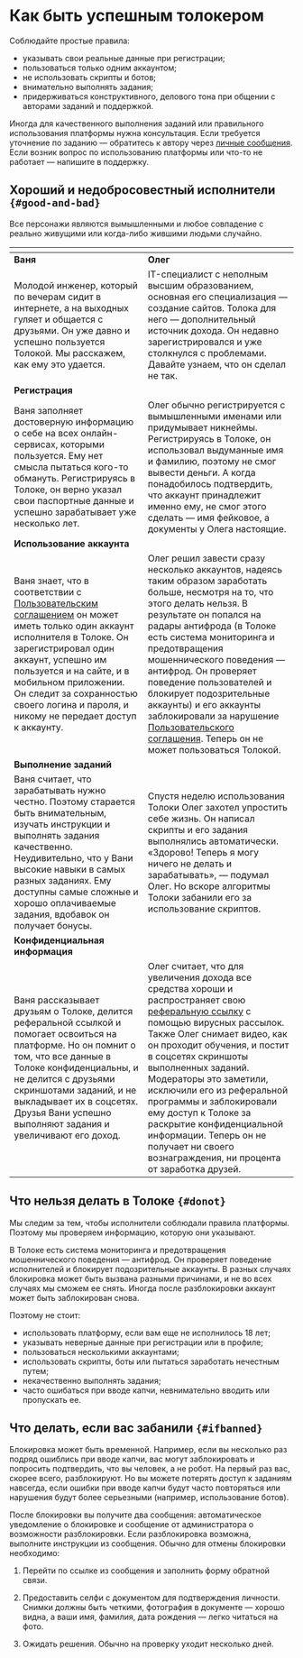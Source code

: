 # Как быть успешным толокером

Соблюдайте простые правила:

- указывать свои реальные данные при регистрации;
- пользоваться только одним аккаунтом;
- не использовать скрипты и ботов;
- внимательно выполнять задания;
- придерживаться конструктивного, делового тона при общении с авторами заданий и поддержкой.

<Note mode="tip" title="Совет">

Иногда для качественного выполнения заданий или правильного использования платформы нужна консультация. Если требуется уточнение по заданию — обратитесь к автору через [личные сообщения](https://we.toloka.ai/messages). Если возник вопрос по использованию платформы или что-то не работает — напишите в поддержку.

</Note>

## Хороший и недобросовестный исполнители `{#good-and-bad}`

Все персонажи являются вымышленными и любое совпадение с реально живущими или когда-либо жившими людьми случайно.

| <img src="https://tlkfrontprod.azureedge.net/portal-production/static/uploaded/images/1677847608990/1677847608990_original_svg.svg" alt="" />| <img src="https://tlkfrontprod.azureedge.net/portal-production/static/uploaded/images/1677847607982/1677847607982_original_svg.svg" alt="" /> |
| ----- | ----- |
| **Ваня** | **Олег** |
| Молодой инженер, который по вечерам сидит в интернете, а на выходных гуляет и общается с друзьями. Он уже давно и успешно пользуется Толокой. Мы расскажем, как ему это удается. | IT-специалист с неполным высшим образованием, основная его специализация — создание сайтов. Толока для него — дополнительный источник дохода. Он недавно зарегистрировался и уже столкнулся с проблемами. Давайте узнаем, что он сделал не так. |
| **Регистрация** | |
| Ваня заполняет достоверную информацию о себе на всех онлайн-сервисах, которыми пользуется. Ему нет смысла пытаться кого-то обмануть. Регистрируясь в Толоке, он верно указал свои паспортные данные и успешно зарабатывает уже несколько лет. | Олег обычно регистрируется с вымышленными именами или придумывает никнеймы. Регистрируясь в Толоке, он использовал выдуманные имя и фамилию, поэтому не смог вывести деньги. А когда понадобилось подтвердить, что аккаунт принадлежит именно ему, не смог этого сделать — имя фейковое, а документы у Олега настоящие. |
| **Использование аккаунта** | |
| Ваня знает, что в соответствии с [Пользовательским соглашением](https://join.toloka.ai/legal/user-agreement-ru/) он может иметь только один аккаунт исполнителя в Толоке. Он зарегистрировал один аккаунт, успешно им пользуется и на сайте, и в мобильном приложении. Он следит за сохранностью своего логина и пароля, и никому не передает доступ к аккаунту. | Олег решил завести сразу несколько аккаунтов, надеясь таким образом заработать больше, несмотря на то, что этого делать нельзя. В результате он попался на радары антифрода (в Толоке есть система мониторинга и предотвращения мошеннического поведения — антифрод. Он проверяет поведение пользователей и блокирует подозрительные аккаунты) и его аккаунты заблокировали за нарушение [Пользовательского соглашения](https://join.toloka.ai/legal/user-agreement-ru/). Теперь он не может пользоваться Толокой. |
| **Выполнение заданий** | |
| Ваня считает, что зарабатывать нужно честно. Поэтому старается быть внимательным, изучать инструкции и выполнять задания качественно. Неудивительно, что у Вани высокие навыки в самых разных заданиях. Ему доступны самые сложные и хорошо оплачиваемые задания, вдобавок он получает бонусы. | Спустя неделю использования Толоки Олег захотел упростить себе жизнь. Он написал скрипты и его задания выполнялись автоматически. «Здорово! Теперь я могу ничего не делать и зарабатывать», — подумал Олег. Но вскоре алгоритмы Толоки забанили его за использование скриптов. |
| **Конфиденциальная информация** | |
| Ваня рассказывает друзьям о Толоке, делится реферальной ссылкой и помогает освоиться на платформе. Но он помнит о том, что все данные в Толоке конфиденциальны, и не делится с друзьями скриншотами заданий, и не выкладывает их в соцсетях. Друзья Вани успешно выполняют задания и увеличивают его доход. | Олег считает, что для увеличения дохода все средства хороши и распространяет свою [реферальную ссылку](../referal) с помощью вирусных рассылок. Также Олег снимает видео, как он проходит обучения, и постит в соцсетях скриншоты выполненных заданий. Модераторы это заметили, исключили его из реферальной программы и заблокировали ему доступ к Толоке за раскрытие конфиденциальной информации. Теперь он не получает ни своего вознаграждения, ни процента от заработка друзей. |

## Что нельзя делать в Толоке `{#donot}`
Мы следим за тем, чтобы исполнители соблюдали правила платформы. Поэтому мы проверяем информацию, которую они указывают.

В Толоке есть система мониторинга и предотвращения мошеннического поведения — антифрод. Он проверяет поведение исполнителей и блокирует подозрительные аккаунты. В разных случаях блокировка может быть вызвана разными причинами, и не во всех случаях мы сможем ее снять. Иногда после разблокировки аккаунт может быть заблокирован снова.

Поэтому не стоит:

- использовать платформу, если вам еще не исполнилось 18 лет;
- указывать неверные данные при регистрации или в профиле;
- пользоваться несколькими аккаунтами;
- использовать скрипты, боты или пытаться заработать нечестным путем;
- некачественно выполнять задания;
- часто ошибаться при вводе капчи, невнимательно вводить или пропускать ее.

## Что делать, если вас забанили `{#ifbanned}`
Блокировка может быть временной. Например, если вы несколько раз подряд ошиблись при вводе капчи, вас могут заблокировать и попросить подтвердить, что вы человек, а не робот. На первый раз вас, скорее всего, разблокируют. Но вы можете потерять доступ к заданиям навсегда, если ошибки при вводе капчи будут часто повторяться или нарушения будут более серьезными (например, использование ботов).

После блокировки вы получите два сообщения: автоматическое уведомление о блокировке и сообщение от администратора о возможности разблокировки. Если разблокировка возможна, выполните инструкции из сообщения. Обычно для отмены блокировки необходимо:

1. Перейти по ссылке из сообщения и заполнить форму обратной связи.

1. Предоставить селфи с документом для подтверждения личности. Снимки должны быть четкими, фотография в документе — хорошо видна, а ваши имя, фамилия, дата рождения — легко читаться на фото.

1. Ожидать решения. Обычно на проверку уходит несколько дней.